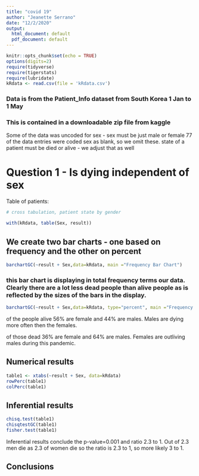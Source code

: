 ```yaml
---
title: "covid 19"
author: "Jeanette Serrano"
date: "12/2/2020"
output:
  html_document: default
  pdf_document: default
---
```


```r
knitr::opts_chunk$set(echo = TRUE)
options(digits=2)
require(tidyverse)
require(tigerstats)
require(lubridate)
kRdata <- read.csv(file = 'kRdata.csv')
```
### Data is from the Patient_Info dataset from South Korea 1 Jan to 1 May 
### This is contained in a downloadable zip file from kaggle

Some of the data was uncoded for sex - sex must be just male or female
77 of the data entries were coded sex  as blank, so we omit these.
state of a patient must be died or alive - we adjust that as well   
  
# Question 1 - Is dying independent of sex




Table of patients:
```r

# cross tabulation, patient state by gender

with(kRdata, table(Sex, result))

```

## We create two bar charts - one based on frequency and the other on percent

```r
barchartGC(~result + Sex,data=kRdata, main ="Frequency Bar Chart")

```

  
### this bar chart is displaying in total frequency terms our data.  Clearly there are a lot less dead people than alive people as is reflected by the sizes of the bars in the display.  
 
```r
barchartGC(~result + Sex,data=kRdata, type="percent", main ="Frequency Bar Chart")
```
 
  
of the people alive 56% are female and 44% are males. Males are dying more often then the females. 
    
of those dead 36% are female and 64% are males. Females are outliving males during this pandemic. 
  
  
## Numerical results

```r
table1 <- xtabs(~result + Sex, data=kRdata)
rowPerc(table1)
colPerc(table1)
```


## Inferential results 

```r
chisq.test(table1)
chisqtestGC(table1)
fisher.test(table1)
```

Inferential results conclude the p-value=0.001 and ratio 2.3 to 1. Out of 2.3 men die as 2.3 of women die so the ratio is 2.3 to 1, so more likely 3 to 1. 

## Conclusions

